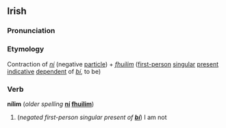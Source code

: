 ==Irish==
===Pronunciation===
{{IPA|[ɲiːl&#690;əm&#690;]}}

===Etymology===
Contraction of ''[[ní]]'' (negative [[particle]]) + ''[[fuilim|fhuilim]]'' ([[first-person]] [[singular]] [[present]] [[indicative]] [[dependent]] of ''[[bí]]'', to be)

===Verb===
'''nílim''' (''older spelling'' '''[[ní]] [[fuilim|fhuilim]]''')

#(''negated first-person singular present of '''[[bí]]''''') I am not